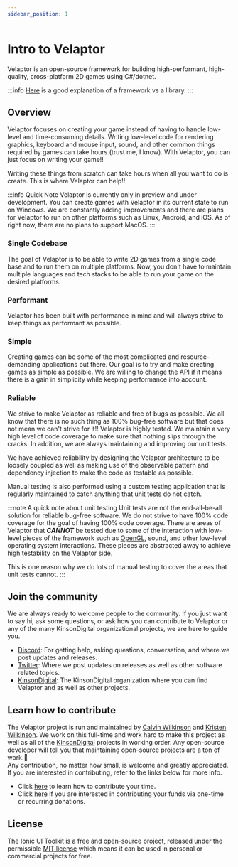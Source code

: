 ```yaml
---
sidebar_position: 1
---
```


# Intro to Velaptor

Velaptor is an open-source framework for building high-performant, high-quality, cross-platform 2D games using C#/dotnet.

:::info
[Here](https://www.freecodecamp.org/news/the-difference-between-a-framework-and-a-library-bd133054023f/) is a good explanation of a framework vs a library.
:::

## Overview

Velaptor focuses on creating your game instead of having to handle low-level and time-consuming details.  Writing low-level code for rendering graphics,
keyboard and mouse input, sound, and other common things required by games can take hours (trust me, I know).
With Velaptor, you can just focus on writing your game!!

Writing these things from scratch can take hours when all you want to do is create.  This is where Velaptor can help!!

:::info Quick Note
Velaptor is currently only in preview and under development.  You can create games with Velaptor in
its current state to run on Windows.  We are constantly adding improvements and there are plans for Velaptor to run on other platforms such as
Linux, Android, and iOS. As of right now, there are no plans to support MacOS.
:::

### Single Codebase

The goal of Velaptor is to be able to write 2D games from a single code base and to run them on multiple platforms.
Now, you don't have to maintain multiple languages and tech stacks to be able to run your game on the desired platforms.

### Performant

Velaptor has been built with performance in mind and will always strive to keep things as performant as possible.

### Simple

Creating games can be some of the most complicated and resource-demanding applications out there.  Our goal is to try and make
creating games as simple as possible.  We are willing to change the API if it means there is a gain in
simplicity while keeping performance into account.

### Reliable

We strive to make Velaptor as reliable and free of bugs as possible.  We all know that there is no such thing as
100% bug-free software but that does not mean we can't strive for it!!
Velaptor is highly tested.  We maintain a very high level of code coverage to make sure that nothing slips through
the cracks. In addition, we are always maintaining and improving our unit tests.

We have achieved reliability by designing the Velaptor architecture to be loosely coupled as well as making use of the observable
pattern and dependency injection to make the code as testable as possible.

Manual testing is also performed using a custom testing application that is regularly maintained to catch anything
that unit tests do not catch.

:::note A quick note about unit testing
Unit tests are not the end-all-be-all solution for reliable bug-free software.  We do not strive to have
100% code coverage for the goal of having 100% code coverage.  There are areas of Velaptor that _**CANNOT**_ be tested
due to some of the interaction with low-level pieces of the framework such as [OpenGL](https://www.opengl.org/), sound,
and other low-level operating system interactions.  These pieces are abstracted away to achieve high testability
on the Velaptor side.

This is one reason why we do lots of manual testing to cover the areas that unit tests cannot.
:::

## Join the community

We are always ready to welcome people to the community.  If you just want to say hi, ask some questions,
or ask how you can contribute to Velaptor or any of the many KinsonDigital organizational projects, we are here
to guide you.

- [Discord](https://discord.gg/qewu6fNgv7): For getting help, asking questions, conversation, and where we post updates and releases.
- [Twitter](https://twitter.com/KDCoder): Where we post updates on releases as well as other software related topics.
- [KinsonDigital](https://github.com/kinsondigital): The KinsonDigital organization where you can find Velaptor and as well as other projects.

## Learn how to contribute

The Velaptor project is run and maintained by [Calvin Wilkinson](https://twitter.com/KDCoder) and [Kristen Wilkinson](https://twitter.com/kswilky).  We work on this full-time
and work hard to make this project as well as all of the [KinsonDigital](https://github.com/KinsonDigital) projects in working order.  Any open-source developer will tell you
that maintaining open-source projects are a ton of work.🥱  
Any contribution, no matter how small, is welcome and greatly appreciated.  If you are interested in contributing, refer to
the links below for more info.
- Click [here](https://github.com/KinsonDigital/.github/blob/master/docs/CONTRIBUTING.md) to learn how to contribute your time.
- Click [here](https://github.com/sponsors/KinsonDigital) if you are interested in contributing your funds via one-time or recurring donations.

## License

The Ionic UI Toolkit is a free and open-source project, released under the permissible [MIT license](https://github.com/KinsonDigital/Velaptor/blob/release/v1.0.0/LICENSE.md)
which means it can be used in personal or commercial projects for free.
